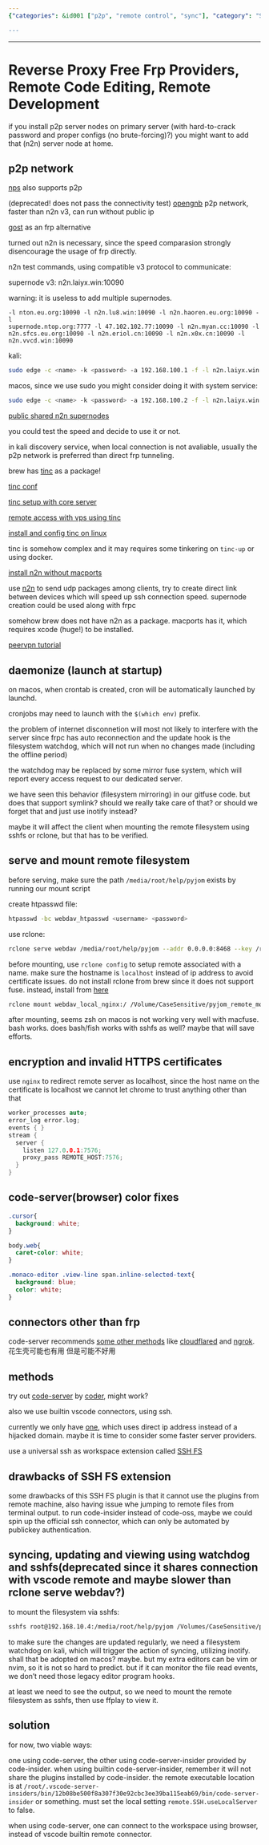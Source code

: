 ```yaml
---
{"categories": &id001 ["p2p", "remote control", "sync"], "category": "Security", "date": "2023-12-22 23:52:59", "description": "The article delves into using reverse proxy for remote code editing and highlights the importance of security measures like implementing p2p server nodes and user authentication. It also provides step-by-step guides on installing and configuring VPNs, remote filesystem servers, frpc, SSHFS, Rclone, htpasswd, inotify across different operating systems. Additionally, it suggests alternative tools such as Code-Server or Code-Server-Insider for accessing remote code servers, while also offering valuable tips to remember while utilizing these applications.", "tags": *id001, "title": "Reverse Proxy Free Frp Providers, Remote Code Editing, Remote Development"}

---
```


------

# Reverse Proxy Free Frp Providers, Remote Code Editing, Remote Development

if you install p2p server nodes on primary server (with hard-to-crack password and proper configs (no brute-forcing)?) you might want to add that (n2n) server node at home.

## p2p network

[nps](https://github.com/ehang-io/nps/) also supports p2p

(deprecated! does not pass the connectivity test) [opengnb](https://github.com/gnbdev/opengnb) p2p network, faster than n2n v3, can run without public ip

[gost](https://github.com/ginuerzh/gost) as an frp alternative

turned out n2n is necessary, since the speed comparasion strongly disencourage the usage of frp directly.

n2n test commands, using compatible v3 protocol to communicate:

supernode v3: n2n.laiyx.win:10090

warning: it is useless to add multiple supernodes.

```
-l nton.eu.org:10090 -l n2n.lu8.win:10090 -l n2n.haoren.eu.org:10090 -l 	
supernode.ntop.org:7777 -l 47.102.102.77:10090 -l n2n.myan.cc:10090 -l n2n.sfcs.eu.org:10090 -l n2n.eriol.cn:10090 -l n2n.x0x.cn:10090 -l n2n.vvcd.win:10090
```

kali:
```bash
sudo edge -c <name> -k <password> -a 192.168.100.1 -f -l n2n.laiyx.win:10090 -Er -A3 -e auto
```

macos, since we use sudo you might consider doing it with system service:
```bash
sudo edge -c <name> -k <password> -a 192.168.100.2 -f -l n2n.laiyx.win:10090 -Er -A3 -e auto
```

[public shared n2n supernodes](http://www.supernode.ml/)

you could test the speed and decide to use it or not.

in kali discovery service, when local connection is not avaliable, usually the p2p network is preferred than direct frp tunneling.

brew has [tinc](https://www.xmodulo.com/how-to-install-and-configure-tinc-vpn.html) as a package!

[tinc conf](https://tinc-vpn.org/documentation/tinc.conf.5)

[tinc setup with core server](https://chanix.github.io/TincCookbook/examples/1-HowToInstallTincOnUbuntu1604.html)

[remote access with vps using tinc](https://zhuanlan.zhihu.com/p/419173153)

[install and config tinc on linux](https://www.xmodulo.com/how-to-install-and-configure-tinc-vpn.html)

tinc is somehow complex and it may requires some tinkering on `tinc-up` or using docker.

[install n2n without macports](https://www.jianshu.com/p/559c1e582724)

use [n2n](https://github.com/ntop/n2n) to send udp packages among clients, try to create direct link between devices which will speed up ssh connection speed. supernode creation could be used along with frpc

somehow brew does not have n2n as a package. macports has it, which requires xcode (huge!) to be installed.

[peervpn tutorial](https://peervpn.net/)

## daemonize (launch at startup)

on macos, when crontab is created, cron will be automatically launched by launchd.

cronjobs may need to launch with the `$(which env)` prefix.

the problem of internet disconnetion will most not likely to interfere with the server since frpc has auto reconnection and the update hook is the filesystem watchdog, which will not run when no changes made (including the offline period)

the watchdog may be replaced by some mirror fuse system, which will report every access request to our dedicated server.

we have seen this behavior (filesystem mirroring) in our gitfuse code. but does that support symlink? should we really take care of that? or should we forget that and just use inotify instead?

maybe it will affect the client when mounting the remote filesystem using sshfs or rclone, but that has to be verified.

## serve and mount remote filesystem

before serving, make sure the path `/media/root/help/pyjom` exists by running our mount script

create htpasswd file:

```bash
htpasswd -bc webdav_htpasswd <username> <password>

```

use rclone:

```bash
rclone serve webdav /media/root/help/pyjom --addr 0.0.0.0:8468 --key /root/.local/share/code-server/localhost.key --cert /root/.local/share/code-server/localhost.crt --htpasswd /root/Desktop/works/sync_git_repos/remote_deploys/webdav_htpasswd -L
```

before mounting, use `rclone config` to setup remote associated with a name. make sure the hostname is `localhost` instead of ip address to avoid certificate issues. do not install rclone from brew since it does not support fuse. instead, install from [here](https://rclone.org/downloads/)

```bash
rclone mount webdav_local_nginx:/ /Volume/CaseSensitive/pyjom_remote_mountpoint --ca-cert /Users/jamesbrown/Desktop/works/host_discovery_ssh_local_connect/certificates/localhost.crt
```
after mounting, seems zsh on macos is not working very well with macfuse. bash works. does bash/fish works with sshfs as well? maybe that will save efforts.

## encryption and invalid HTTPS certificates

use `nginx` to redirect remote server as localhost, since the host name on the certificate is localhost we cannot let chrome to trust anything other than that

```c
worker_processes auto;
error_log error.log;
events { }
stream {
  server {
    listen 127.0.0.1:7576;
    proxy_pass REMOTE_HOST:7576;
  }
}
```

## code-server(browser) color fixes

```css
.cursor{
  background: white;
}

body.web{
  caret-color: white;
}

.monaco-editor .view-line span.inline-selected-text{
  background: blue;
  color: white;
}
```

## connectors other than frp

code-server recommends [some other methods](https://coder.com/docs/code-server/latest/guide#external-authentication) like [cloudflared](https://github.com/cloudflare/cloudflared#installing-cloudflared) and [ngrok](https://dashboard.ngrok.com/login). 花生壳可能也有用 但是可能不好用

## methods

try out [code-server](https://github.com/coder/code-server) by [coder](https://coder.com/), might work?

also we use builtin vscode connectors, using ssh.

currently we only have [one](https://www.idonglei.com/free-frp), which uses direct ip address instead of a hijacked domain. maybe it is time to consider some faster server providers.

use a universal ssh as workspace extension called [SSH FS](https://marketplace.visualstudio.com/items?itemName=Kelvin.vscode-sshfs)

## drawbacks of SSH FS extension

some drawbacks of this SSH FS plugin is that it cannot use the plugins from remote machine, also having issue whe jumping to remote files from terminal output. to run code-insider instead of code-oss, maybe we could spin up the official ssh connector, which can only be automated by publickey authentication.

## syncing, updating and viewing using watchdog and sshfs(deprecated since it shares connection with vscode remote and maybe slower than rclone serve webdav?)

to mount the filesystem via sshfs:

```bash
sshfs root@192.168.10.4:/media/root/help/pyjom /Volumes/CaseSensitive/pyjom_remote_mountpoint -o follow_symlinks
```

to make sure the changes are updated regularly, we need a filesystem watchdog on kali, which will trigger the action of syncing, utilizing inotify. shall that be adopted on macos? maybe. but my extra editors can be vim or nvim, so it is not so hard to predict. but if it can monitor the file read events, we don't need those legacy editor program hooks.

at least we need to see the output, so we need to mount the remote filesystem as sshfs, then use ffplay to view it.

## solution

for now, two viable ways:

one using code-server, the other using code-server-insider provided by code-insider. when using builtin code-server-insider, remember it will not share the plugins installed by code-insider. the remote executable location is at `/root/.vscode-server-insiders/bin/12b08be500f8a307f30e92cbc3ee39ba115eab69/bin/code-server-insider` or something. must set the local setting `remote.SSH.useLocalServer` to false.

when using code-server, one can connect to the workspace using browser, instead of vscode builtin remote connector.

